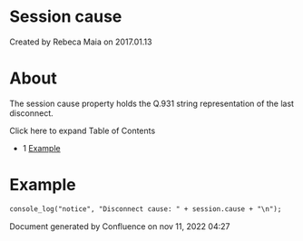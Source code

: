 
# Session cause 

 Created by  Rebeca Maia on 2017.01.13

# About

The session cause property holds the Q.931 string representation of the last disconnect.

Click here to expand Table of Contents

* 1 [Example](#example)

# Example

```xml
console_log("notice", "Disconnect cause: " + session.cause + "\n");
```

Document generated by Confluence on nov 11, 2022 04:27

